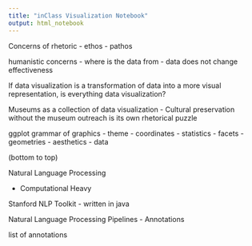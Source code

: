 ```yaml
---
title: "inClass Visualization Notebook"
output: html_notebook
---
```


Concerns of rhetoric
- ethos
- pathos

humanistic concerns
- where is the data from
  - data does not change effectiveness
  
If data visualization is a transformation of data into a more visual representation, is everything data visualization?

Museums as a collection of data visualization
- Cultural preservation without the museum outreach is its own rhetorical puzzle

ggplot grammar of graphics
- theme
- coordinates
- statistics
- facets
- geometries
- aesthetics
- data

(bottom to top)

Natural Language Processing

- Computational Heavy

Stanford NLP Toolkit
- written in java

Natural Language Processing Pipelines
- Annotations

list of annotations
